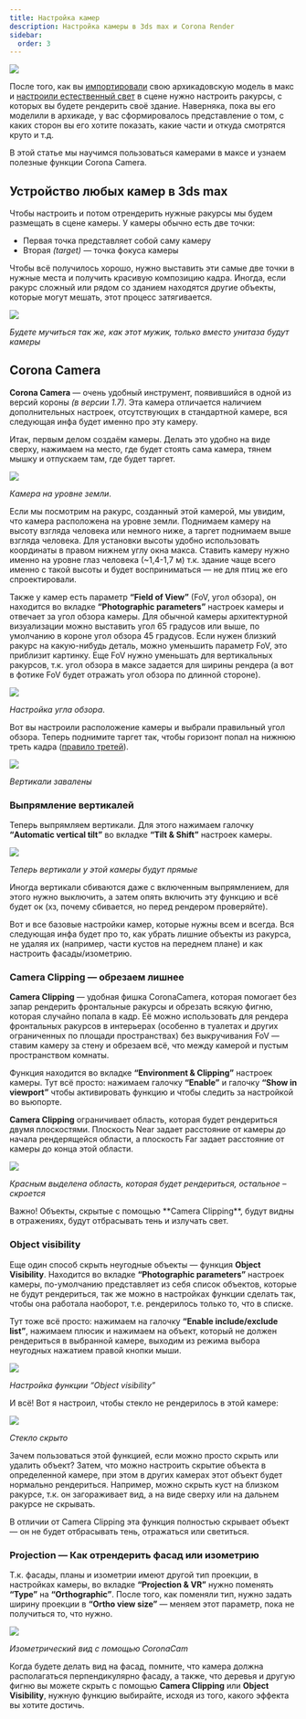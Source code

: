 ```yaml
---
title: Настройка камер
description: Настройка камеры в 3ds max и Corona Render
sidebar:
  order: 3
---
```



![](./img/cams/cover.jpg)

После того, как вы [импортировали](../export-import/) свою архикадовскую модель в макс и [настроили естественный свет](../natural-light/) 
в сцене нужно настроить ракурсы, с которых вы будете рендерить своё здание. Наверняка, пока вы его моделили в архикаде, у вас сформировалось представление о том, 
с каких сторон вы его хотите показать, какие части и откуда смотрятся круто и т.д.

В этой статье мы научимся пользоваться камерами в максе и узнаем полезные функции Corona Camera.

## Устройство любых камер в 3ds max

Чтобы настроить и потом отрендерить нужные ракурсы мы будем размещать в сцене камеры. У камеры обычно есть две точки: 
- Первая точка представляет собой саму камеру
- Вторая _(target)_ — точка фокуса камеры

Чтобы всё получилось хорошо, нужно выставить эти самые две точки в нужные места и получить красивую композицию кадра. 
Иногда, если ракурс сложный или рядом со зданием находятся другие объекты, которые могут мешать, этот процесс затягивается.

![](./img/cams/001.gif)

_Будете мучиться так же, как этот мужик, только вместо унитаза будут камеры_

## Corona Camera

**Corona Camera** — очень удобный инструмент, появившийся в одной из версий короны _(в версии 1.7)_. 
Эта камера отличается наличием дополнительных настроек, отсутствующих в стандартной камере, вся следующая инфа будет именно про эту камеру.

Итак, первым делом создаём камеры. Делать это удобно на виде сверху, нажимаем на место, где будет стоять сама камера, тянем мышку и отпускаем там, где будет таргет.

[![](./img/cams/002.jpg)](/img/archviz/cams/002.jpg)

_Камера на уровне земли_.

Если мы посмотрим на ракурс, созданный этой камерой, мы увидим, что камера расположена на уровне земли. Поднимаем камеру на высоту взгляда человека или немного ниже, 
а таргет поднимаем выше взгляда человека. Для установки высоты удобно использовать координаты в правом нижнем углу окна макса. 
Ставить камеру нужно именно на уровне глаз человека (~1,4-1,7 м) т.к. здание чаще всего именно с такой высоты и будет восприниматься — не для птиц же его спроектировали.

Также у камер есть параметр **“Field of View”** (FoV, угол обзора), он находится во вкладке **“Photographic parameters”** настроек камеры и отвечает за угол обзора камеры. 
Для обычной камеры архитектурной визуализации можно выставить угол 65 градусов или выше, по умолчанию в короне угол обзора 45 градусов. 
Если нужен близкий ракурс на какую-нибудь деталь, можно уменьшить параметр FoV, это приблизит картинку. 
Еще FoV нужно уменьшать для вертикальных ракурсов, т.к. угол обзора в максе задается для ширины рендера (а вот в фотике FoV будет отражать угол обзора по длинной стороне).

[![](./img/cams/003.jpg)](/img/archviz/cams/003.jpg)

_Настройка угла обзора_.

Вот вы настроили расположение камеры и выбрали правильный угол обзора. Теперь поднимите таргет так, чтобы горизонт попал на нижнюю треть кадра 
([правило третей](https://ru.wikipedia.org/wiki/%D0%9F%D1%80%D0%B0%D0%B2%D0%B8%D0%BB%D0%BE_%D1%82%D1%80%D0%B5%D1%82%D0%B5%D0%B9)).

[![](./img/cams/004.jpg)](/img/archviz/cams/004.jpg)

_Вертикали завалены_

### Выпрямление вертикалей

Теперь выпрямляем вертикали. Для этого нажимаем галочку **“Automatic vertical tilt”** во вкладке **“Tilt & Shift”** настроек камеры.

[![](./img/cams/005.jpg)](/img/archviz/cams/005.jpg)

_Теперь вертикали у этой камеры будут прямые_

Иногда вертикали сбиваются даже с включенным выпрямлением, для этого нужно выключить, а затем опять включить эту функцию и всё будет ок (хз, почему сбивается, но перед рендером проверяйте).

Вот и все базовые настройки камер, которые нужны всем и всегда. 
Вся следующая инфа будет про то, как убрать лишние объекты из ракурса, не удаляя их (например, части кустов на переднем плане) и как настроить фасады/изометрию.

### Camera Clipping — обрезаем лишнее

**Camera Clipping** — удобная фишка CoronaCamera, которая помогает без запар рендерить фронтальные ракурсы и обрезать всякую фигню, которая случайно попала в кадр. 
Её можно использовать для рендера фронтальных ракурсов в интерьерах (особенно в туалетах и других ограниченных по площади пространствах) без выкручивания FoV — ставим камеру за стену и обрезаем всё, 
что между камерой и пустым пространством комнаты.

Функция находится во вкладке **“Environment & Clipping”** настроек камеры. Тут всё просто: нажимаем галочку **“Enable”** и галочку **“Show in viewport”** чтобы активировать функцию и чтобы следить за настройкой во вьюпорте.

**Camera Clipping** ограничивает область, которая будет рендериться двумя плоскостями. 
Плоскость Near задает расстояние от камеры до начала рендерящейся области, а плоскость Far задает расстояние от камеры до конца этой области.

[![](./img/cams/006.jpg)](/img/archviz/cams/006.jpg)

_Красным выделена область, которая будет рендериться, остальное – скроется_

<Aside type="caution">
Важно! Объекты, скрытые с помощью **Camera Clipping**, будут видны в отражениях, будут отбрасывать тень и излучать свет.
</Aside>

### Object visibility

Еще один способ скрыть неугодные объекты — функция **Object Visibility**. Находится во вкладке **“Photographic parameters”** настроек камеры, по-умолчанию представляет из себя список объектов, 
которые не будут рендериться, так же можно в настройках функции сделать так, чтобы она работала наоборот, т.е. рендерилось только то, что в списке.

Тут тоже всё просто: нажимаем на галочку **“Enable include/exclude list”**, нажимаем плюсик и нажимаем на объект, который не должен рендериться в выбранной камере, 
выходим из режима выбора неугодных нажатием правой кнопки мыши.

[![](./img/cams/007.jpg)](/img/archviz/cams/007.jpg)

_Настройка функции “Object visibility”_

И всё! Вот я настроил, чтобы стекло не рендерилось в этой камере:

[![](./img/cams/008.jpg)](/img/archviz/cams/008.jpg)

_Стекло скрыто_

Зачем пользоваться этой функцией, если можно просто скрыть или удалить объект? Затем, что можно настроить скрытие объекта в определенной камере, при этом в других камерах этот объект будет нормально рендериться. 
Например, можно скрыть куст на близком ракурсе, т.к. он загораживает вид, а на виде сверху или на дальнем ракурсе не скрывать.

В отличии от Camera Clipping эта функция полностью скрывает объект — он не будет отбрасывать тень, отражаться или светиться.

### **Projection** — Как отрендерить фасад или изометрию

Т.к. фасады, планы и изометрии имеют другой тип проекции, в настройках камеры, во вкладке **“Projection & VR”** нужно поменять **“Type”** на **“Orthographic”**. 
После того, как поменяли тип, нужно задать ширину проекции в **“Ortho view size”** — меняем этот параметр, пока не получиться то, что нужно.

[![](./img/cams/009.jpg)](/img/archviz/cams/009.jpg)

_Изометрический вид с помощью CoronaCam_

Когда будете делать вид на фасад, помните, что камера должна располагаться перпендикулярно фасаду, а также, что деревья и другую фигню вы можете скрыть с помощью **Camera Clipping** или **Object Visibility**, 
нужную функцию выбирайте, исходя из того, какого эффекта вы хотите достичь.